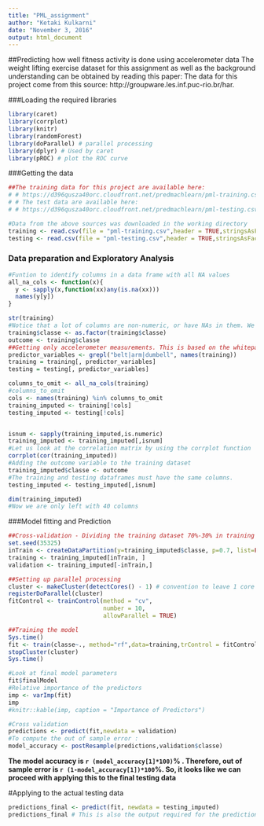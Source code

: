 ```yaml
---
title: "PML_assignment"
author: "Ketaki Kulkarni"
date: "November 3, 2016"
output: html_document
---
```


##Predicting how well fitness activity is done using accelerometer data
The weight lifting exercise dataset for this assignment as well as the background understanding can be obtained by reading this paper:
The data for this project come from this source: http://groupware.les.inf.puc-rio.br/har. 

###Loading the required libraries
```r
library(caret)
library(corrplot)
library(knitr)
library(randomForest)
library(doParallel) # parallel processing
library(dplyr) # Used by caret
library(pROC) # plot the ROC curve
```

###Getting the data 
```r
##The training data for this project are available here:
# # https://d396qusza40orc.cloudfront.net/predmachlearn/pml-training.csv
# # The test data are available here:
# # https://d396qusza40orc.cloudfront.net/predmachlearn/pml-testing.csv

#Data from the above sources was downloaded in the working directory
training <- read.csv(file = "pml-training.csv",header = TRUE,stringsAsFactors = FALSE)
testing <- read.csv(file = "pml-testing.csv",header = TRUE,stringsAsFactors = FALSE)
```

### Data preparation and Exploratory Analysis 
```r
#Funtion to identify columns in a data frame with all NA values 
all_na_cols <- function(x){
  y <- sapply(x,function(xx)any(is.na(xx)))
  names(y[y])
}

str(training)
#Notice that a lot of columns are non-numeric, or have NAs in them. We will filter out these columns. Also the outcome variable 'classe' should be a factor
training$classe <- as.factor(training$classe)
outcome <- training$classe
##Getting only accelerometer measurements. This is based on the whitepaper.
predictor_variables <- grepl("belt|arm|dumbell", names(training))
training = training[, predictor_variables]
testing = testing[, predictor_variables]

columns_to_omit <- all_na_cols(training)
#columns_to_omit
cols <- names(training) %in% columns_to_omit
training_imputed <- training[!cols]
testing_imputed <- testing[!cols]


isnum <- sapply(training_imputed,is.numeric)
training_imputed <- training_imputed[,isnum]
#Let us look at the correlation matrix by using the corrplot function
corrplot(cor(training_imputed))
#Adding the outcome variable to the training dataset
training_imputed$classe <- outcome
#The training and testing dataframes must have the same columns.
testing_imputed <- testing_imputed[,isnum]

dim(training_imputed)
#Now we are only left with 40 columns
```

###Model fitting and Prediction 
```r

##Cross-validation - Dividing the training dataset 70%-30% in training and cross validation
set.seed(35325)
inTrain <- createDataPartition(y=training_imputed$classe, p=0.7, list=FALSE)
training <- training_imputed[inTrain, ]
validation <- training_imputed[-inTrain,]

##Setting up parallel processing
cluster <- makeCluster(detectCores() - 1) # convention to leave 1 core for OS
registerDoParallel(cluster)
fitControl <- trainControl(method = "cv",
                           number = 10,
                           allowParallel = TRUE)

##Training the model
Sys.time()
fit <- train(classe~., method="rf",data=training,trControl = fitControl)
stopCluster(cluster)
Sys.time()

#Look at final model parameters
fit$finalModel
#Relative importance of the predictors 
imp <- varImp(fit)
imp
#knitr::kable(imp, caption = "Importance of Predictors")

#Cross validation 
predictions <- predict(fit,newdata = validation)
#To compute the out of sample error :
model_accuracy <- postResample(predictions,validation$classe)
```
**The model accuracy is `r (model_accuracy[1]*100)`% . Therefore, out of sample error  is `r (1-model_accuracy[1])*100`%. So, it looks like we can proceed with applying this to the final testing data**

#Applying to the actual testing data 
```r
predictions_final <- predict(fit, newdata = testing_imputed)
predictions_final # This is also the output required for the prediction quiz.
```

